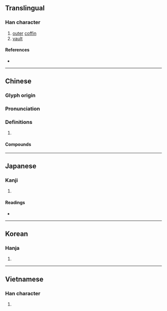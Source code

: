{{also|椁}}
{{character info/new}}
==Translingual==

===Han character===
{{Han char|rn=75|rad=木|as=11|sn=15|four=47927|canj=DYDL|ids=⿰木郭}}

# [[outer]] [[coffin]]
# [[vault]]

====References====
* {{Han ref|kx=0547.050|dkj=15362|dj=0935.020|hdz=21268.010|uh=69E8|ud=27112|bh=BCCD|bd=48333}}

----

==Chinese==
{{zh-forms|s=椁}}

===Glyph origin===
{{Han etym}}

===Pronunciation===
{{zh-pron
|m=guǒ
|c=gwok3
|mc=y
|oc=y
|cat=
}}

===Definitions===
{{zh-hanzi}}

# {{rfdef|zh}}

====Compounds====
{{zh-der|棺槨}}

----

==Japanese==

===Kanji===
{{ja-kanji|grade=|rs=木11}}

# {{defn|lang=ja|sort=木11}}

====Readings====
* {{ja-readings|on=[[かく]] (kaku)|kun=[[そとひつぎ]] (sotohitsugi)}}

----

==Korean==

===Hanja===
{{ko-hanja|hangeul=곽|eumhun=|rv=gwak|mr=kwak|y=kwak}}

# {{defn|lang=ko|sort=木11}}

----

==Vietnamese==

===Han character===
{{vi-readings|rs=木11| hanviet = quạch}}

# {{defn|lang=vi|sort=木11}}